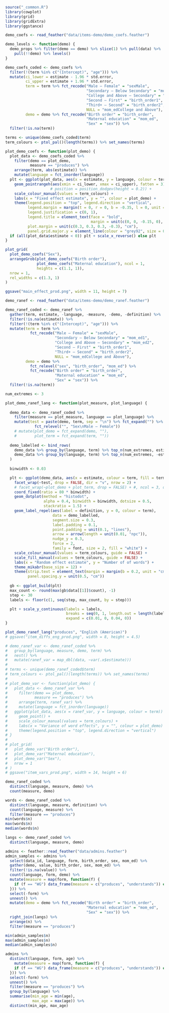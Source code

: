 ```r
source("_common.R")
library(cowplot)
library(grid)
library(gridExtra)
library(ggstance)
```

```r
demo_coefs <- read_feather("data/items-demo/demo_coefs.feather")

demo_levels <- function(demo) {
  demo_props %>% filter(demo == demo) %>% slice(1) %>% pull(data) %>% .[[1]] %>%
    pull(!!demo) %>% levels()
}

demo_coefs_coded <- demo_coefs %>%
  filter(!(term %in% c("(Intercept)", "age"))) %>%
  mutate(ci_lower = estimate - 1.96 * std.error,
         ci_upper = estimate + 1.96 * std.error,
         term = term %>% fct_recode("Male – Female" = "sexMale",
                                    "Secondary – Below Secondary" = "mom_ed1",
                                    "College and Above – Secondary" = "mom_ed2",
                                    "Second – First" = "birth_order1",
                                    "Third+ – Second" = "birth_order2",
                                    NULL = "mom_edCollege and Above"),
         demo = demo %>% fct_recode("Birth order" = "birth_order",
                                    "Maternal education" = "mom_ed",
                                    "Sex" = "sex")) %>%
  filter(!is.na(term))

terms <- unique(demo_coefs_coded$term)
term_colours <- ptol_pal()(length(terms)) %>% set_names(terms)

plot_demo_coefs <- function(plot_demo) {
  plot_data <- demo_coefs_coded %>%
    filter(demo == plot_demo,
           measure == "produces") %>%
    arrange(term, abs(estimate)) %>%
    mutate(language = fct_inorder(language))
  plt <- ggplot(plot_data, aes(x = estimate, y = language, colour = term)) +
    geom_pointrangeh(aes(xmin = ci_lower, xmax = ci_upper), fatten = 3) +
                    # position = position_dodgev(height = 0.2)) +
    scale_colour_manual(values = term_colours) +
    labs(x = "Fixed effect estimate", y = "", colour = plot_demo) +
    theme(legend.position = "top", legend.direction = "vertical",
          legend.margin = margin(t = 0, r = 0, b = -0.35, l = 0, unit = "cm"),
          legend.justification = c(0, 1),
          legend.title = element_text(face = "bold",
                                      margin = unit(c(0, 0, -0.15, 0), "cm")),
          plot.margin = unit(c(0.3, 0.3, 0.3, -0.3), "cm"),
          panel.grid.major.y = element_line(colour = "grey92", size = 0.2))
  if (all(plot_data$estimate < 0)) plt + scale_x_reverse() else plt
}
```

```r
plot_grid(
  plot_demo_coefs("Sex"),
  arrangeGrob(plot_demo_coefs("Birth order"),
              plot_demo_coefs("Maternal education"), ncol = 1,
              heights = c(1.1, 1)),
  nrow = 1,
  rel_widths = c(1.3, 1)
)

ggsave("main_effect_prod.png", width = 11, height = 7)
```

```r
demo_ranef <- read_feather("data/items-demo/demo_ranef.feather")

demo_ranef_coded <- demo_ranef %>%
  gather(term, estimate, -language, -measure, -demo, -definition) %>%
  filter(!is.na(estimate)) %>%
  filter(!(term %in% c("(Intercept)", "age"))) %>%
  mutate(term = term %>%
           fct_recode("Male – Female" = "sexMale",
                      "Secondary – Below Secondary" = "mom_ed1",
                      "College and Above – Secondary" = "mom_ed2",
                      "Second – First" = "birth_order1",
                      "Third+ – Second" = "birth_order2",
                      NULL = "mom_edCollege and Above"),
         demo = demo %>%
           fct_relevel("sex", "birth_order", "mom_ed") %>%
           fct_recode("Birth order" = "birth_order",
                      "Maternal education" = "mom_ed",
                      "Sex" = "sex")) %>%
  filter(!is.na(term))
```

```r
num_extremes <- 3

plot_demo_ranef_lang <- function(plot_measure, plot_language) {
  
  demo_data <- demo_ranef_coded %>%
    filter(measure == plot_measure, language == plot_language) %>%
    mutate(test = paste(demo, term, sep = "\n") %>% fct_expand("") %>%
             fct_relevel("", "Sex\nMale – Female"))
    # mutate(plot_demo = fct_expand(demo, ""),
    #        plot_term = fct_expand(term, ""))
  
  demo_labelled <- bind_rows(
    demo_data %>% group_by(language, term) %>% top_n(num_extremes, estimate),
    demo_data %>% group_by(language, term) %>% top_n(num_extremes, -estimate)
  )
  
  binwidth <- 0.03

  plt <- ggplot(demo_data, aes(x = estimate, colour = term, fill = term)) +
    facet_wrap(~test, drop = FALSE, dir = "v", nrow = 2) +
    # facet_wrap(~plot_demo + plot_term, drop = FALSE) + #, ncol = 3, dir = "v") +
    coord_fixed(ratio = 80 * binwidth) +
    geom_dotplot(method = "histodot",
                 alpha = 0.4, binwidth = binwidth, dotsize = 0.5,
                 stackratio = 1.5) +
    geom_label_repel(aes(label = definition, y = 0, colour = term),
                     data = demo_labelled,
                     segment.size = 0.3,
                     label.padding = 0.1,
                     point.padding = unit(0.1, "lines"),
                     arrow = arrow(length = unit(0.01, "npc")),
                     nudge_y = 0.3,
                     force = 2,
                     family = font, size = 2, fill = "white") +
    scale_colour_manual(values = term_colours, guide = FALSE) +
    scale_fill_manual(values = term_colours, guide = FALSE) +
    labs(x = "Random effect estimate", y = "Number of of words") +
    theme_mikabr(base_size = 12) +
    theme(strip.text = element_text(margin = margin(b = 0.2, unit = "cm")),
          panel.spacing.y = unit(0.5, "cm"))
  
  gb <- ggplot_build(plt)
  max_count <- round(max(gb$data[[1]]$count), -1)
  step <- 30
  labels <- floor(c(1, seq(step, max_count, by = step)))

  plt + scale_y_continuous(labels = labels,
                           breaks = seq(0, 1, length.out = length(labels)),
                           expand = c(0.01, 0, 0.04, 0))
}

plot_demo_ranef_lang("produces", "English (American)")
# ggsave("item_diffs_eng_prod.png", width = 8, height = 4.5)
```

```r
# demo_ranef_var <- demo_ranef_coded %>%
#   group_by(language, measure, demo, term) %>%
#   nest() %>%
#   mutate(ranef_var = map_dbl(data, ~var(.x$estimate)))
# 
# terms <- unique(demo_ranef_coded$term)
# term_colours <- ptol_pal()(length(terms)) %>% set_names(terms)
# 
# plot_demo_var <- function(plot_demo) {
#   plot_data <- demo_ranef_var %>%
#     filter(demo == plot_demo,
#            measure == "produces") %>%
#     arrange(term, ranef_var) %>%
#     mutate(language = fct_inorder(language))
#   ggplot(plot_data, aes(x = ranef_var, y = language, colour = term)) +
#     geom_point() +
#     scale_colour_manual(values = term_colours) +
#     labs(x = "Variance of word effects", y = "", colour = plot_demo) +
#     theme(legend.position = "top", legend.direction = "vertical")
# }
# 
# plot_grid(
#   plot_demo_var("Birth order"),
#   plot_demo_var("Maternal education"),
#   plot_demo_var("Sex"),
#   nrow = 1
# )
# ggsave("item_vars_prod.png", width = 14, height = 6)
```

```r
demo_ranef_coded %>%
  distinct(language, measure, demo) %>%
  count(measure, demo)

words <- demo_ranef_coded %>%
  distinct(language, measure, definition) %>%
  count(language, measure) %>%
  filter(measure == "produces")
min(words$n)
max(words$n)
median(words$n)

langs <- demo_ranef_coded %>%
  distinct(language, measure, demo)

admins <- feather::read_feather("data/admins.feather")
admin_samples <- admins %>%
  select(data_id, language, form, birth_order, sex, mom_ed) %>%
  gather(demo, value, birth_order, sex, mom_ed) %>%
  filter(!is.na(value)) %>%
  count(language, form, demo) %>%
  mutate(measure = map(form, function(f) {
    if (f == "WG") data_frame(measure = c("produces", "understands")) else if (f %in% c("WS", "TEDS Twos")) data_frame(measure = "produces") else data_frame()
  })) %>%
  select(-form) %>%
  unnest() %>%
  mutate(demo = demo %>% fct_recode("Birth order" = "birth_order",
                                    "Maternal education" = "mom_ed",
                                    "Sex" = "sex")) %>%
  right_join(langs) %>%
  arrange(n) %>%
  filter(measure == "produces")

min(admin_samples$n)
max(admin_samples$n)
median(admin_samples$n)

admins %>%
  distinct(language, form, age) %>%
    mutate(measure = map(form, function(f) {
    if (f == "WG") data_frame(measure = c("produces", "understands")) else if (f %in% c("WS", "TEDS Twos")) data_frame(measure = "produces") else data_frame()
  })) %>%
  select(-form) %>%
  unnest() %>%
  filter(measure == "produces") %>%
  group_by(language) %>%
  summarise(min_age = min(age),
            max_age = max(age)) %>%
  distinct(min_age, max_age)
```
